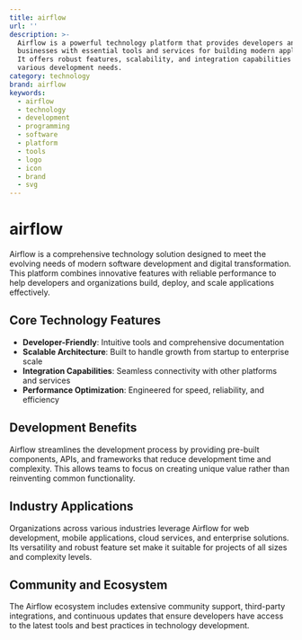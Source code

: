```yaml
---
title: airflow
url: ''
description: >-
  Airflow is a powerful technology platform that provides developers and
  businesses with essential tools and services for building modern applications.
  It offers robust features, scalability, and integration capabilities for
  various development needs.
category: technology
brand: airflow
keywords:
  - airflow
  - technology
  - development
  - programming
  - software
  - platform
  - tools
  - logo
  - icon
  - brand
  - svg
---
```


# airflow

Airflow is a comprehensive technology solution designed to meet the evolving needs of modern software development and digital transformation. This platform combines innovative features with reliable performance to help developers and organizations build, deploy, and scale applications effectively.

## Core Technology Features

- **Developer-Friendly**: Intuitive tools and comprehensive documentation
- **Scalable Architecture**: Built to handle growth from startup to enterprise scale
- **Integration Capabilities**: Seamless connectivity with other platforms and services
- **Performance Optimization**: Engineered for speed, reliability, and efficiency

## Development Benefits

Airflow streamlines the development process by providing pre-built components, APIs, and frameworks that reduce development time and complexity. This allows teams to focus on creating unique value rather than reinventing common functionality.

## Industry Applications

Organizations across various industries leverage Airflow for web development, mobile applications, cloud services, and enterprise solutions. Its versatility and robust feature set make it suitable for projects of all sizes and complexity levels.

## Community and Ecosystem

The Airflow ecosystem includes extensive community support, third-party integrations, and continuous updates that ensure developers have access to the latest tools and best practices in technology development.
